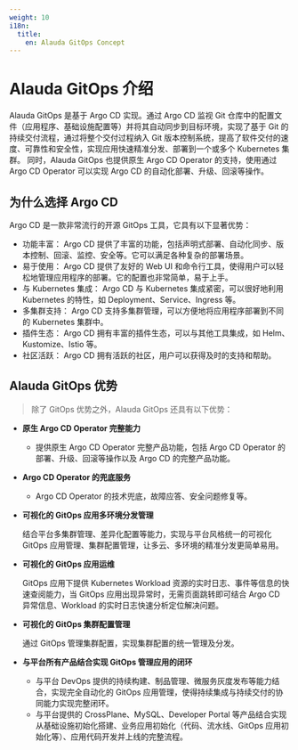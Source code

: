 ```yaml
---
weight: 10
i18n:
  title:
    en: Alauda GitOps Concept
---
```


# Alauda GitOps 介绍
Alauda GitOps 是基于 Argo CD 实现。通过 Argo CD 监视 Git 仓库中的配置文件（应用程序、基础设施配置等）并将其自动同步到目标环境，实现了基于 Git 的持续交付流程，通过将整个交付过程纳入 Git 版本控制系统，提高了软件交付的速度、可靠性和安全性，实现应用快速精准分发、部署到一个或多个 Kubernetes 集群。
同时，Alauda GitOps 也提供原生 Argo CD Operator 的支持，使用通过 Argo CD Operator 可以实现 Argo CD 的自动化部署、升级、回滚等操作。

## 为什么选择 Argo CD 
Argo CD 是一款非常流行的开源 GitOps 工具，它具有以下显著优势：
- 功能丰富： Argo CD 提供了丰富的功能，包括声明式部署、自动化同步、版本控制、回滚、监控、安全等。它可以满足各种复杂的部署场景。
- 易于使用： Argo CD 提供了友好的 Web UI 和命令行工具，使得用户可以轻松地管理应用程序的部署。它的配置也非常简单，易于上手。
- 与 Kubernetes 集成： Argo CD 与 Kubernetes 集成紧密，可以很好地利用 Kubernetes 的特性，如 Deployment、Service、Ingress 等。
- 多集群支持： Argo CD 支持多集群管理，可以方便地将应用程序部署到不同的 Kubernetes 集群中。
- 插件生态： Argo CD 拥有丰富的插件生态，可以与其他工具集成，如 Helm、Kustomize、Istio 等。
- 社区活跃： Argo CD 拥有活跃的社区，用户可以获得及时的支持和帮助。

## Alauda GitOps 优势 <a id="alauda-gitops-advantage"></a>
> 除了 GitOps 优势之外，Alauda GitOps 还具有以下优势：

- **原生 Argo CD Operator 完整能力**

  - 提供原生 Argo CD Operator 完整产品功能，包括 Argo CD Operator 的部署、升级、回滚等操作以及 Argo CD 的完整产品功能。

- **Argo CD Operator 的兜底服务**

  - Argo CD Operator 的技术兜底，故障应答、安全问题修复等。

- **可视化的 GitOps 应用多环境分发管理**

  结合平台多集群管理、差异化配置等能力，实现与平台风格统一的可视化 GitOps 应用管理、集群配置管理，让多云、多环境的精准分发更简单易用。

- **可视化的 GitOps 应用运维**

  GitOps 应用下提供 Kubernetes Workload 资源的实时日志、事件等信息的快速查阅能力，当 GitOps 应用出现异常时，无需页面跳转即可结合 Argo CD 异常信息、Workload 的实时日志快速分析定位解决问题。

- **可视化的 GitOps 集群配置管理**
  
  通过 GitOps 管理集群配置，实现集群配置的统一管理及分发。

- **与平台所有产品结合实现 GitOps 管理应用的闭环**

  - 与平台 DevOps 提供的持续构建、制品管理、微服务灰度发布等能力结合，实现完全自动化的 GitOps 应用管理，使得持续集成与持续交付的协同能力实现完整闭环。
  - 与平台提供的 CrossPlane、MySQL、Developer Portal 等产品结合实现从基础设施初始化搭建、业务应用初始化（代码、流水线、GitOps 应用初始化等）、应用代码开发并上线的完整流程。





